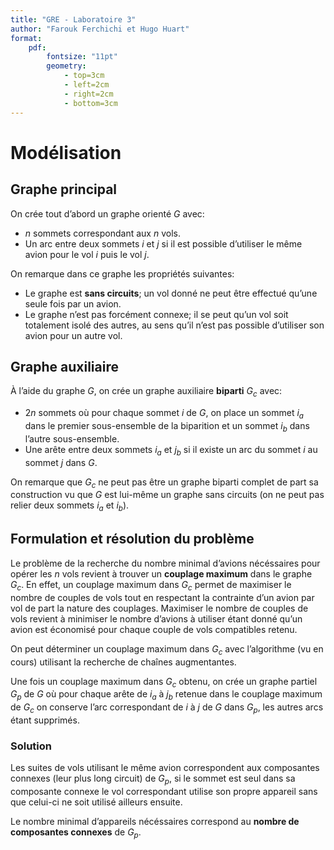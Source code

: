 ```yaml
---
title: "GRE - Laboratoire 3"
author: "Farouk Ferchichi et Hugo Huart"
format:
    pdf:
        fontsize: "11pt"
        geometry:
            - top=3cm
            - left=2cm
            - right=2cm
            - bottom=3cm
---
```


# Modélisation

## Graphe principal

On crée tout d'abord un graphe orienté $G$ avec:

* $n$ sommets correspondant aux $n$ vols.
* Un arc entre deux sommets $i$ et $j$ si il est possible d'utiliser le même
avion pour le vol $i$ puis le vol $j$.

On remarque dans ce graphe les propriétés suivantes:

* Le graphe est **sans circuits**; un vol donné ne peut être effectué qu'une seule fois par un avion.
* Le graphe n'est pas forcément connexe; il se peut qu'un vol soit totalement isolé des autres,
au sens qu'il n'est pas possible d'utiliser son avion pour un autre vol.

## Graphe auxiliaire

À l'aide du graphe $G$, on crée un graphe auxiliaire **biparti** $G_c$ avec:

* $2n$ sommets où pour chaque sommet $i$ de $G$, on place un sommet $i_a$ dans le premier sous-ensemble de la biparition et un sommet $i_b$ dans l'autre sous-ensemble.
* Une arête entre deux sommets $i_a$ et $j_b$ si il existe un arc du sommet $i$ au sommet $j$ dans $G$.

On remarque que $G_c$ ne peut pas être un graphe biparti complet de part sa construction vu que $G$ est lui-même
un graphe sans circuits (on ne peut pas relier deux sommets $i_a$ et $i_b$).

## Formulation et résolution du problème

Le problème de la recherche du nombre minimal d'avions nécéssaires pour opérer les $n$ vols revient à trouver un **couplage maximum** dans le graphe $G_c$.
En effet, un couplage maximum dans $G_c$ permet de maximiser le nombre de couples de vols tout en respectant la contrainte d'un avion par vol de part la nature des couplages.
Maximiser le nombre de couples de vols revient à minimiser le nombre d'avions à utiliser étant donné qu'un avion est économisé pour chaque couple de vols compatibles retenu.

On peut déterminer un couplage maximum dans $G_c$ avec l'algorithme (vu en cours) utilisant la recherche de chaînes augmentantes.

Une fois un couplage maximum dans $G_c$ obtenu, on crée un graphe partiel $G_p$ de $G$ où pour chaque arête de $i_a$ à $j_b$ retenue dans le couplage maximum de $G_c$ on conserve l'arc correspondant de $i$ à $j$ de $G$ dans $G_p$, les autres arcs étant supprimés.

### Solution

Les suites de vols utilisant le même avion correspondent aux composantes connexes (leur plus long circuit) de $G_p$,
si le sommet est seul dans sa composante connexe le vol correspondant utilise son propre appareil sans que celui-ci ne soit utilisé ailleurs ensuite.

Le nombre minimal d'appareils nécéssaires correspond au **nombre de composantes connexes** de $G_p$.
